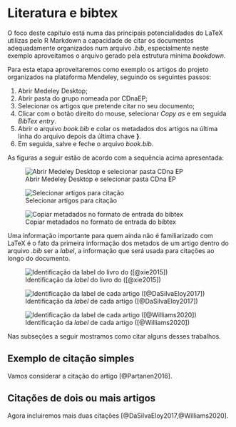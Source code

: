 # Literatura e bibtex

O foco deste capítulo está numa das 
principais potencialidades do LaTeX
utilizas pelo R Markdown a capacidade
de citar os documentos adequadamente
organizados num arquivo *.bib*, 
especialmente neste exemplo aproveitamos 
o arquivo gerado pela estrutura mínima 
*bookdown*. 

Para esta etapa aproveitaremos como exemplo 
os artigos do projeto organizados na 
plataforma Mendeley, seguindo os 
seguintes passos: 

1. Abrir Medeley Desktop; 
2. Abrir pasta do grupo nomeada por CDnaEP; 
3. Selecionar os artigos que pretende citar no seu documento; 
4. Clicar com o botão direito do mouse, selecionar *Copy as* e em seguida *BibTex entry*. 
5. Abrir o arquivo *book.bib* e colar os metadados 
dos artigos na última linha do arquivo depois da 
última chave **}**. 
6. Em seguida, salve e feche o arquivo *book.bib*. 

As figuras a seguir estão de acordo com a sequência acima apresentada:

![Abrir Medeley Desktop e selecionar pasta CDna EP](fig/open_mendeley.png)


![Selecionar artigos para citação](fig/mendeley_select_CDnaEP_paper_list.png)


![Copiar metadados no formato de entrada do bibtex](fig/mendeley_copy_bibtex_entry.jpeg)



Uma informação importante para quem ainda não 
é familiarizado com LaTeX é o fato 
da primeira informação dos metados 
de um artigo dentro do arquivo *.bib*
ser a *label*, a informação que será 
usada para citações ao longo do documento. 

![Identificação da *label* do livro do ([@xie2015])](fig/rstudio_open_bookbib_first.png)



![Identificação da *label* de cada artigo ([@DaSilvaEloy2017])](fig/rstudio_open_bookbib_second.png)



![Identificação da *label* de cada artigo ([@Williams2020])](fig/rstudio_open_bookbib_third.png)



Nas subseções a seguir mostramos como citar alguns desses trabalhos.

## Exemplo de citação simples 
Vamos considerar a citação do artigo [@Partanen2016].

## Citações de dois ou mais artigos
Agora incluiremos mais duas citações [@DaSilvaEloy2017,@Williams2020].